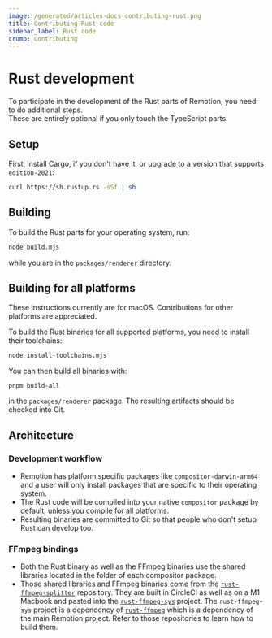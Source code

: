 ```yaml
---
image: /generated/articles-docs-contributing-rust.png
title: Contributing Rust code
sidebar_label: Rust code
crumb: Contributing
---
```


# Rust development

To participate in the development of the Rust parts of Remotion, you need to do additional steps.  
These are entirely optional if you only touch the TypeScript parts.

## Setup

First, install Cargo, if you don't have it, or upgrade to a version that supports `edition-2021`:

```sh
curl https://sh.rustup.rs -sSf | sh
```

## Building

To build the Rust parts for your operating system, run:

```sh
node build.mjs
```

while you are in the `packages/renderer` directory.

## Building for all platforms

These instructions currently are for macOS. Contributions for other platforms are appreciated.

To build the Rust binaries for all supported platforms, you need to install their toolchains:

```sh
node install-toolchains.mjs
```

You can then build all binaries with:

```
pnpm build-all
```

in the `packages/renderer` package. The resulting artifacts should be checked into Git.

## Architecture

### Development workflow

- Remotion has platform specific packages like `compositor-darwin-arm64` and a user will only install packages that are specific to their operating system.
- The Rust code will be compiled into your native `compositor` package by default, unless you compile for all platforms.
- Resulting binaries are committed to Git so that people who don't setup Rust can develop too.

### FFmpeg bindings

- Both the Rust binary as well as the FFmpeg binaries use the shared libraries located in the folder of each compositor package.
- Those shared libraries and FFmpeg binaries come from the [`rust-ffmpeg-splitter`](https://github.com/remotion-dev/rust-ffmpeg-splitter) repository. They are built in CircleCI as well as on a M1 Macbook and pasted into the [`rust-ffmpeg-sys`](https://github.com/remotion-dev/rust-ffmpeg-sys) project. The `rust-ffmpeg-sys` project is a dependency of [`rust-ffmpeg`](https://github.com/remotion-dev/rust-ffmpeg) which is a dependency of the main Remotion project. Refer to those repositories to learn how to build them.
